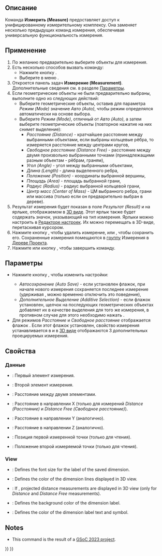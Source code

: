 <languages/>

{{Docnav/ru
|[[Std_AddonMgr/ru|Менеджер Дополнений]]
|
|[[Std_Tools_Menu/ru|Меню Инструменты]]
|IconL=Std_AddonMgr.svg
|IconR=
|IconC=Freecad.svg
}}

{{GuiCommand/ru
|Name=Std Measure
|Name/ru=Измерить
|MenuLocation=Инструменты → Измерить
|Workbenches=Все
|Version=1.0
|SeeAlso=[[Draft_Dimension/ru|Draft (Набросок) Размеры]]
}}

<span id="Description"></span>
== Описание ==

Команда '''Измерить (Measure)''' предоставляет доступ к унифицированному измерительному комплексу. Она заменяет несколько предыдущих команд измерения, обеспечивая универсальную функциональность измерения.

<span id="Usage"></span>
== Применение ==

# По желанию предварительно выберите объекты для измерения.
# Есть несколько способов вызвать команду:
#* Нажмите кнопку {{Button|[[Image:Std_Measure.svg|16px]] [[Std_Measure/ru|Измерить (Measure)]]}}.
#* Выберите в меню {{MenuCommand|Инструменты → [[Image:Std_Measure.svg|16px]] Измерить (Measure)}}.
# Откроется панель задач '''Измерение (Measurement)'''. Дополнительные сведения см. в разделе [[#Options|Параметры]].
# Если геометрические объекты не были предварительно выбраны, выполните одно из следующих действий:
#* Выберите геометрические объекты, оставив для параметра ''Режим (Mode)'' значение ''Авто (Auto)'', чтобы режим определялся автоматически на основе выбора.
#* Выберите ''Режим (Mode)'', отличный от ''Авто (Auto)'', а затем выберите геометрические объекты (повторное нажатие на них снимет выделение):
#** ''Расстояние (Distance)'' - кратчайшее расстояние между выбранными объектами, если выбраны кольцевые рёбра, то измеряется расстояние между центрами кругов,
#** ''Свободное расстояние (Distance Free)'' - расстояние между двумя произвольно выбранными точками (принадлежащими разным объектам - рёбрам, граням),
#** ''Угол (Angle)'' - угол между выбранными объектами,
#** ''Длина (Length)'' - длина выделенного ребра,
#** ''Положение (Position)'' - координаты выбранной вершины,
#** ''Площадь (Area)'' - площадь выбранной грани,
#** ''Радиус (Radius)'' - радиус выбранной кольцевой грани,
#** ''Центр масс (Center of Mass)'' - ЦМ выбранного ребра, грани или массива (только если он предварительно выбран в дереве).
# Результат измерения будет показан в поле ''Результат (Result)'' и на ярлыке, отображаемом в [[3D_view/ru|3D виде]]. Этот ярлык также будет содержать значок, указывающий на тип измерения. Ярлыки можно настроить в [[Preferences_Editor/ru|Редакторе настроек]]. Их можно перемещать в 3D-виде, перетаскивая курсором.
# Нажмите кнопку {{Button|Сбросить (Reset)}}, чтобы удалить измерение, или {{Button|Сохранить (Save)}}, чтобы сохранить его. Сохраненные измерения помещаются в [[Std_Group/ru|группу]] Измерения в [[Tree_view/ru|Дереве Проекта]].
# Нажмите {{KEY|Esc}} или кнопку {{Button|Закрыть (Close)}}, чтобы завершить команду.

<span id="Options"></span>
== Параметры ==

* {{Version/ru|1.1}} Нажмите кнопку {{Button|[[Image:Preferences-system.svg|x16px]] [[Image:Toolbar_flyout_arrow.svg|x16px]]}}, чтобы изменить настройки:
** ''Автосохранение (Auto Save)'' - если установлен флажок, при начале нового измерения сохраняется последнее измерение (удерживая {{Button|Shift}}, можно временно отключить это поведение),
** ''Дополнительное Выделение (Additive Selection)'' - если флажок установлен, щелчок на последующих геометрических объектах добавляет их в качестве выделения для того же измерения, в противном случае для этого необходимо нажать {{Button|Ctrl}}.
* Для режимов ''Расстояние'' и ''Свободное расстояние'' отображается флажок {{MenuCommand|Показать Дельту (Show Delta)}}. Если этот флажок установлен, свойство {{PropertyView|Показать Дельту (Show Delta)}} измерения устанавливается в {{TRUE}} и в [[3D_view/ru|3D виде]] отображаются 3 дополнительных проецируемых измерения.

<span id="Properties"></span>
== Свойства ==

<span id="Data"></span>
=== Данные ===

{{TitleProperty|Измерение}}

* {{PropertyData|Element1 (Элемент1)|СубСсылка}}: Первый элемент измерения.
* {{PropertyData|Element2 (Элемент2)|СубСсылка}}: Второй элемент измерения.
* {{PropertyData|Distance (Расстояние)|Расстояние}}: Расстояние между двумя элементами.
* {{PropertyData|Distance (Расстояние) X|Расстояние}}: Расстояние в направлении X (только для измерений ''Distance (Расстояние)'' и ''Distance Free (Свободное расстояние)'').
* {{PropertyData|Distance (Расстояние) Y|Расстояние}}: Расстояние в направлении Y (аналогично).
* {{PropertyData|Distance (Расстояние) Z|Расстояние}}: Расстояние в направлении Z (аналогично).
* {{PropertyData|Position1 (Положение1)|Vector (Вектор)|Hidden (Скрыто)}}: Позиция первой измеренной точки (только для чтения).
* {{PropertyData|Position2 (Положение1)|Vector (Вектор)|Hidden (Скрыто)}}: Положение второй измеряемой точки (только для чтения).

<div lang="en" dir="ltr" class="mw-content-ltr">
===View===
</div>

<div lang="en" dir="ltr" class="mw-content-ltr">
{{TitleProperty|Appearance}}
</div>

<div lang="en" dir="ltr" class="mw-content-ltr">
* {{PropertyView|Font Size|Integer}}: Defines the font size for the label of the saved dimension.
* {{PropertyView|Line Color|Color}}: Defines the color of the dimension lines displayed in 3D view.
* {{PropertyView|Show Delta|Bool}}: If {{TRUE}}, projected distance measurements are displayed in 3D view (only for ''Distance'' and ''Distance Free'' measurements).
* {{PropertyView|Text Background Color|Color}}: Defines the background color of the dimension label.
* {{PropertyView|Text Color|Color}}: Defines the color of the dimension label text and symbol.
</div>

<div lang="en" dir="ltr" class="mw-content-ltr">
==Notes==
</div>

<div lang="en" dir="ltr" class="mw-content-ltr">
* This command is the result of a [[Unified_Measurement_Facility|GSoC 2023 project]].
</div>


<div lang="en" dir="ltr" class="mw-content-ltr">
{{Docnav
|[[Std_AddonMgr|AddonMgr]]
|
|[[Std_Tools_Menu|Std Tools Menu]]
|IconL=Std_AddonMgr.svg
|IconR=
|IconC=Freecad.svg
}}
</div>

{{Std_Base_navi{{#translation:}}}}
{{Userdocnavi{{#translation:}}}}